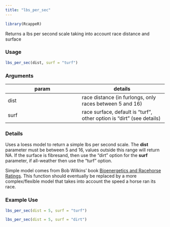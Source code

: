```yaml
---
title: "lbs_per_sec"
---
```

```r
library(RcappeR)
```

Returns a lbs per second scale taking into account race distance and surface

### Usage
```r
lbs_per_sec(dist, surf = "turf")
```

### Arguments

param | details
------|-------
dist | race distance (in furlongs, only races between 5 and 16)
surf | race surface, default is "turf", other option is "dirt" (see details)

### Details

Uses a loess model to return a simple lbs per second scale.  The **dist** parameter must be between 5 and 16, values outside this range will return NA.  If the surface is fibresand, then use the "dirt" option for the **surf** parameter, if all-weather then use the "turf" option.  

Simple model comes from Bob Wilkins' book [Bioenergetics and Racehorse Ratings](http://www.amazon.co.uk/Bioenergetics-Racehorse-Ratings-Bob-Wilkins/dp/0956424309).  This function should eventually be replaced by a more complex/flexible model that takes into account the speed a horse ran its race.

### Example Use


```r
lbs_per_sec(dist = 5, surf = "turf")

lbs_per_sec(dist = 5, surf = "dirt")
```